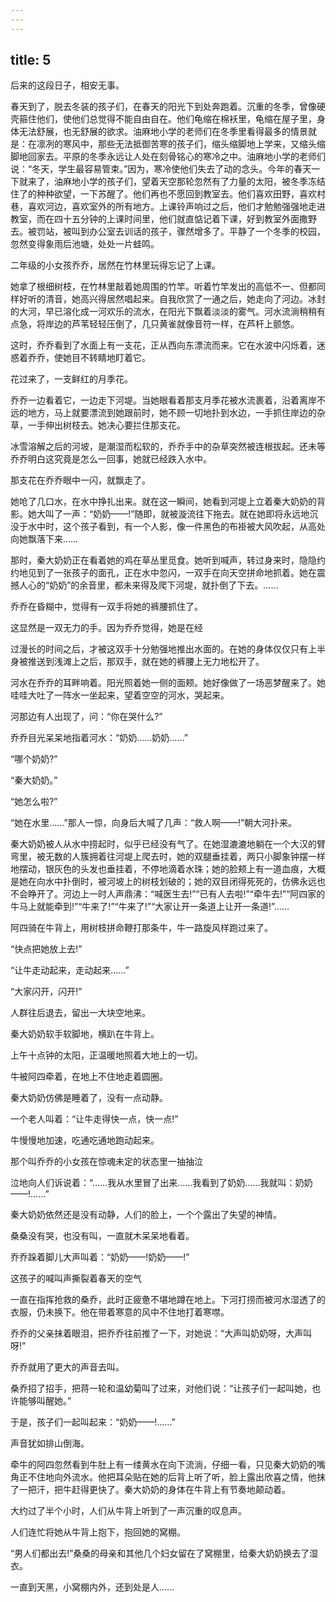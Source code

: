 ```yaml
---
---
---
```

title: 5
---



后来的这段日子，相安无事。

春天到了，脱去冬装的孩子们，在春天的阳光下到处奔跑着。沉重的冬季，曾像硬壳箍住他们，使他们总觉得不能自由自在。他们龟缩在棉袄里，龟缩在屋子里，身体无法舒展，也无舒展的欲求。油麻地小学的老师们在冬季里看得最多的情景就是：在凛冽的寒风中，那些无法抵御苦寒的孩子们，缩头缩脚地上学来，又缩头缩脚地回家去。平原的冬季永远让人处在刻骨铭心的寒冷之中。油麻地小学的老师们说：“冬天，学生最容易管束。”因为，寒冷使他们失去了动的念头。今年的春天一下就来了，油麻地小学的孩子们，望着天空那轮忽然有了力量的太阳，被冬季冻结住了的种种欲望，一下苏醒了。他们再也不愿回到教室去。他们喜欢田野，喜欢村巷，喜欢河边，喜欢室外的所有地方。上课铃声响过之后，他们才勉勉强强地走进教室，而在四十五分钟的上课时间里，他们就直惦记着下课，好到教室外面撒野去。被罚站，被叫到办公室去训话的孩子，骤然增多了。平静了一个冬季的校园，忽然变得象雨后池塘，处处一片蛙鸣。

二年级的小女孩乔乔，居然在竹林里玩得忘记了上课。

她拿了根细树枝，在竹林里敲着她周围的竹竿。听着竹竿发出的高低不一、但都同样好听的清音，她高兴得居然唱起来。自我欣赏了一通之后，她走向了河边。冰封的大河，早已溶化成一河欢乐的流水，在阳光下飘着淡淡的雾气。河水流淌稍稍有点急，将岸边的芦苇轻轻压倒了，几只黄雀就像音符一样，在芦杆上颤悠。

这时，乔乔看到了水面上有一支花，正从西向东漂流而来。它在水波中闪烁着，迷惑着乔乔，使她目不转睛地盯着它。

花过来了，一支鲜红的月季花。

乔乔一边看着它，一边走下河堤。当她眼看着那支月季花被水流裹着，沿着离岸不远的地方，马上就要漂流到她跟前时，她不顾一切地扑到水边，一手抓住岸边的杂草，一手伸出树枝去。她决心要拦住那支花。

冰雪溶解之后的河坡，是潮湿而松软的，乔乔手中的杂草突然被连根拔起。还未等乔乔明白这究竟是怎么一回事，她就已经跌入水中。

那支花在乔乔眼中一闪，就飘走了。

她呛了几口水，在水中挣扎出来。就在这一瞬间，她看到河堤上立着秦大奶奶的背影。她大叫了一声：“奶奶——!”随即，就被漩流往下拖去。就在她即将永远地沉没于水中时，这个孩子看到，有一个人影，像一件黑色的布褂被大风吹起，从高处向她飘落下来……

那时，秦大奶奶正在看着她的鸡在草丛里觅食。她听到喊声，转过身来时，隐隐约约地见到了一张孩子的面孔，正在水中忽闪，一双手在向天空拼命地抓着。她在震撼人心的“奶奶”的余音里，都未来得及爬下河堤，就扑倒了下去。……

乔乔在昏糊中，觉得有一双手将她的裤腰抓住了。

这显然是一双无力的手。因为乔乔觉得，她是在经

过漫长的时间之后，才被这双手十分勉强地推出水面的。在她的身体仅仅只有上半身被推送到浅滩上之后，那双手，就在她的裤腰上无力地松开了。

河水在乔乔的耳畔响着。阳光照着她一侧的面颊。她好像做了一场恶梦醒来了。她哇哇大吐了一阵水一坐起来，望着空空的河水，哭起来。

河那边有人出现了，问：“你在哭什么?”

乔乔目光呆呆地指着河水：“奶奶……奶奶……”

“哪个奶奶?”

“秦大奶奶。”

“她怎么啦?”

“她在水里……”那人一惊，向身后大喊了几声：“救人啊——!”朝大河扑来。

秦大奶奶被人从水中捞起时，似乎已经没有气了。在她湿漉漉地躺在一个大汉的臂弯里，被无数的人簇拥着往河堤上爬去时，她的双腿垂挂着，两只小脚象钟摆一样地摆动，银灰色的头发也垂挂着，不停地滴着水珠；她的脸颊上有一道血痕，大概是她在向水中扑倒时，被河坡上的树枝划破的；她的双目闭得死死的，仿佛永远也不会睁开了。河边上一时人声鼎沸：“喊医生去!”“已有人去啦!”“牵牛去!”“阿四家的牛马上就能牵到!”“牛来了!”“牛来了!”“大家让开一条道上让开一条道!”……

阿四骑在牛背上，用树枝拼命鞭打那条牛，牛一路旋风样跑过来了。

“快点把她放上去!”

“让牛走动起来，走动起来……”

“大家闪开，闪开!”

人群往后退去，留出一大块空地来。

秦大奶奶软手软脚地，横趴在牛背上。

上午十点钟的太阳，正温暖地照着大地上的一切。

牛被阿四牵着，在地上不住地走着圆圈。

秦大奶奶仿佛是睡着了，没有一点动静。

一个老人叫着：“让牛走得快一点，快一点!”

牛慢慢地加速，吃通吃通地跑动起来。

那个叫乔乔的小女孩在惊魂未定的状态里一抽抽泣

泣地向人们诉说着：“……我从水里冒了出来……我看到了奶奶……我就叫：奶奶——!……”

秦大奶奶依然还是没有动静，人们的脸上，一个个露出了失望的神情。

桑桑没有哭，也没有叫，一直就木呆呆地看着。

乔乔跺着脚儿大声叫着：“奶奶——!奶奶——!”

这孩子的喊叫声撕裂着春天的空气

一直在指挥抢救的桑乔，此时正疲惫不堪地蹲在地上。下河打捞而被河水湿透了的衣服，仍未换下。他在带着寒意的风中不住地打着寒噤。

乔乔的父亲抹着眼泪，把乔乔往前推了一下，对她说：“大声叫奶奶呀，大声叫呀!”

乔乔就用了更大的声音去叫。

桑乔招了招手，把蒋一轮和温幼菊叫了过来，对他们说：“让孩子们一起叫她，也许能够叫醒她。”

于是，孩子们一起叫起来：“奶奶——!……”

声音犹如排山倒海。

牵牛的阿四忽然看到牛肚上有一缕黄水在向下流淌，仔细一看，只见秦大奶奶的嘴角正不住地向外流水。他把耳朵贴在她的后背上听了听，脸上露出欣喜之情，他抹了一把汗，把牛赶得更快了。秦大奶奶的身体在牛背上有节奏地颠动着。

大约过了半个小时，人们从牛背上听到了一声沉重的叹息声。

人们连忙将她从牛背上抱下，抱回她的窝棚。

“男人们都出去!”桑桑的母亲和其他几个妇女留在了窝棚里，给秦大奶奶换去了湿衣。

一直到天黑，小窝棚内外，还到处是人……